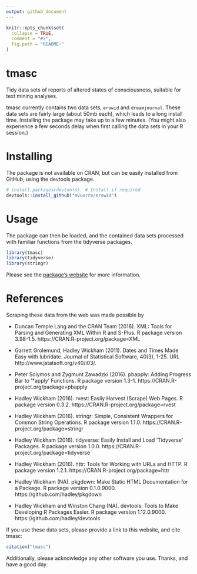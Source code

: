 ```yaml
---
output: github_document
---
```


<!-- README.md is generated from README.Rmd. Please edit that file -->

```r
knitr::opts_chunk$set(
  collapse = TRUE,
  comment = "#>",
  fig.path = "README-"
)
```

# tmasc

Tidy data sets of reports of altered states of consciousness, suitable for text mining analyses. 

tmasc currently contains two data sets, `erowid` and `dreamjournal`. These data sets are fairly large (about 50mb each), which leads to a long install time. Installing the package may take up to a few minutes. (You might also experience a few seconds delay when first calling the data sets in your R session.)

# Installing

The package is not available on CRAN, but can be easily installed from GitHub, using the devtools package.

```r
# install.packages(devtools)  # Install if required
devtools::install_github("mvuorre/erowid")
```

# Usage

The package can then be loaded, and the contained data sets processed with familiar functions from the tidyverse packages.

```r
library(tmasc)
library(tidyverse)
library(stringr)
```

Please see the [package's website](https://mvuorre.github.io/tmasc) for more information.

# References

Scraping these data from the web was made possible by

- Duncan Temple Lang and the CRAN Team (2016). XML: Tools for Parsing and Generating XML Within R and S-Plus. R package version 3.98-1.5. https://CRAN.R-project.org/package=XML

- Garrett Grolemund, Hadley Wickham (2011). Dates and Times Made Easy with lubridate. Journal of Statistical Software, 40(3), 1-25. URL http://www.jstatsoft.org/v40/i03/.

- Peter Solymos and Zygmunt Zawadzki (2016). pbapply: Adding Progress Bar to '*apply' Functions. R package version 1.3-1. https://CRAN.R-project.org/package=pbapply

- Hadley Wickham (2016). rvest: Easily Harvest (Scrape) Web Pages. R package version 0.3.2. https://CRAN.R-project.org/package=rvest

- Hadley Wickham (2016). stringr: Simple, Consistent Wrappers for Common String Operations. R package version 1.1.0. https://CRAN.R-project.org/package=stringr

- Hadley Wickham (2016). tidyverse: Easily Install and Load 'Tidyverse' Packages. R package version 1.0.0. https://CRAN.R-project.org/package=tidyverse

- Hadley Wickham (2016). httr: Tools for Working with URLs and HTTP. R package version 1.2.1. https://CRAN.R-project.org/package=httr

- Hadley Wickham (NA). pkgdown: Make Static HTML Documentation for a Package. R package version 0.1.0.9000. https://github.com/hadley/pkgdown

- Hadley Wickham and Winston Chang (NA). devtools: Tools to Make Developing R Packages Easier. R package version 1.12.0.9000. https://github.com/hadley/devtools


If you use these data sets, please provide a link to this website, and cite tmasc:

```r
citation("tmasc")
```

Additionally, please acknowledge any other software you use. Thanks, and have a good day.
